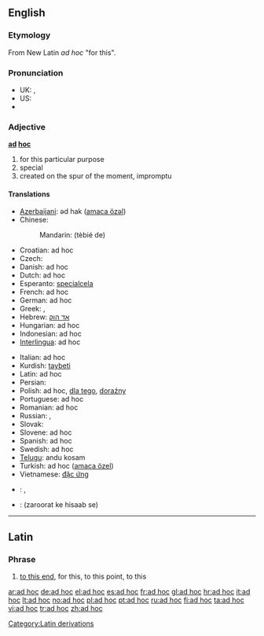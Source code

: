 {{wikipedia}}
==English==

===Etymology===
From New Latin ''ad hoc'' "for this".

===Pronunciation===

* UK: {{IPA|/ˌæd ˈhɒk/}}, {{SAMPA|/%{d"hQk/}}
* US: {{IPA|/ˌæd ˈhɑːk/|/ˌæd ˈhɔk/|/ˌɑd ˈhɑːk/|/ˌæd ˈhak/}}
* {{audio|en-us-ad hoc.ogg|Audio (US)}}

===Adjective===
'''[[ad]] [[hoc]]'''

# for this particular purpose
# special
# created on the spur of the moment, impromptu

====Translations====
{{trans-top|for this particular purpose}}
* [[Azerbaijani]]: әd hak ([[amaca özәl]])
* Chinese:
*: Mandarin: {{zh-ts|[[特别]]的|[[特别]]的}} (tèbié de)
* Croatian: ad hoc
* Czech: {{t-|cs|ad hoc}}
* Danish: ad hoc
* Dutch: ad hoc
* Esperanto: [[specialcela]]
* French: ad hoc
* German: ad hoc
* Greek: {{t|el|επί τούτου|sc=Grek}}, {{t|el|επί τούτω|sc=Grek}}
* Hebrew: [[אד הוק]]
* Hungarian: ad hoc
* Indonesian: ad hoc
* [[Interlingua]]: ad hoc
{{trans-mid}}
* Italian: ad hoc
* Kurdish: [[taybeti]]
* Latin: ad hoc
* Persian: {{t-|fa|ویژه|sc=fa-Arab|xs=Persian}}
* Polish: ad hoc, [[dla tego]], [[doraźny]] {{m}}
* Portuguese: ad hoc
* Romanian: ad hoc
* Russian: {{t|ru|по месту|sc=Cyrl}}, {{t|ru|ситуационно|sc=Cyrl}}
* Slovak: {{t-|sk|ad hoc}}
* Slovene: ad hoc
* Spanish: ad hoc
* Swedish: ad hoc
* [[Telugu]]: andu kosam
* Turkish: ad hoc ([[amaca özel]])
* Vietnamese: [[đặc ứng]]
{{trans-bottom}}

{{checktrans-top}}
* {{ttbc|Arabic}}: {{Arab|[[حصري]]}}, {{Arab|[[حصريا]]}}
* {{ttbc|Hindi}}: (zaroorat ke hisaab se)
{{checktrans-bottom}}

[[Category:Latin derivations]]

----

==Latin==

===Phrase===
{{infl|la|phrase}}

# [[to this end]], for this, to this point, to this

[[ar:ad hoc]]
[[de:ad hoc]]
[[el:ad hoc]]
[[es:ad hoc]]
[[fr:ad hoc]]
[[gl:ad hoc]]
[[hr:ad hoc]]
[[it:ad hoc]]
[[lt:ad hoc]]
[[no:ad hoc]]
[[pl:ad hoc]]
[[pt:ad hoc]]
[[ru:ad hoc]]
[[fi:ad hoc]]
[[ta:ad hoc]]
[[vi:ad hoc]]
[[tr:ad hoc]]
[[zh:ad hoc]]